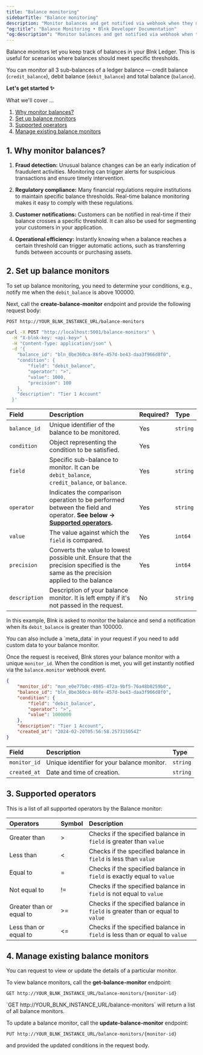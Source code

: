 ```yaml
---
title: "Balance monitoring"
sidebarTitle: "Balance monitoring"
description: "Monitor balances and get notified via webhook when they meet set conditions."
"og:title": "Balance Monitoring • Blnk Developer Documentation" 
"og:description": "Monitor balances and get notified via webhook when they meet set conditions."
---
```



Balance monitors let you keep track of balances in your Blnk Ledger. This is useful for scenarios where balances should meet specific thresholds.

You can monitor all 3 sub-balances of a ledger balance — credit balance (`credit_balance`), debit balance (`debit_balance`) and total balance (`balance`). 

**Let's get started ✨**

What we'll cover …

1. [Why monitor balances?](#1-why-monitor-balances)
2. [Set up balance monitors](#2-set-up-balance-monitors)
3. [Supported operators](#3-supported-operators)
4. [Manage existing balance monitors](#4-manage-existing-balance-monitors)

## 1. Why monitor balances?

1. **Fraud detection:** Unusual balance changes can be an early indication of fraudulent activities. Monitoring can trigger alerts for suspicious transactions and ensure timely intervention.

2. **Regulatory compliance:** Many financial regulations require institutions to maintain specific balance thresholds. Real-time balance monitoring makes it easy to comply with these regulations.

3. **Customer notifications:** Customers can be notified in real-time if their balance crosses a specific threshold. It can also be used for segmenting your customers in your application.

4. **Operational efficiency:** Instantly knowing when a balance reaches a certain threshold can trigger automatic actions, such as transferring funds between accounts or purchasing assets.

## 2. Set up balance monitors

To set up balance monitoring, you need to determine your conditions, e.g., notify me when the `debit_balance` is above 100000.

Next, call the **create-balance-monitor** endpoint and provide the following request body:

```
POST http://YOUR_BLNK_INSTANCE_URL/balance-monitors
```

```bash cURL
curl -X POST "http://localhost:5001/balance-monitors" \
  -H "X-blnk-key: <api-key>" \
  -H "Content-Type: application/json" \
  -d '{
    "balance_id": "bln_0be360ca-86fe-457d-be43-daa3f966d8f0",
    "condition": {
        "field": "debit_balance",
        "operator": ">",
        "value": 1000,
        "precision": 100
    },
    "description": "Tier 1 Account"
  }'
```

| Field | Description | Required? | Type
| :--- |:--- | :--- | :---
| `balance_id` | Unique identifier of the balance to be monitored. | Yes | `string`
| `condition` | Object representing the condition to be satisfied. | Yes
| `field` | Specific sub-balance to monitor. It can be `debit_balance`, `credit_balance`, or `balance`. | Yes | `string`
| `operator` |  Indicates the comparison operation to be performed between the field and operator. **See below → [Supported operators](#supported-operators).** | Yes | `string`
| `value` | The value against which the `field` is compared. | Yes | `int64`
| `precision` | Converts the value to lowest possible unit. Ensure that the precision specified is the same as the precision applied to the balance | Yes | `int64`
| `description` | Description of your balance monitor. It is left empty if it's not passed in the request. | No | `string`

In this example, Blnk is asked to monitor the balance and send a notification when its `debit_balance` is greater than 100000.

<Note>
    You can also include a `meta_data` in your request if you need to add custom data to your balance monitor.
</Note>

Once the request is received, Blnk stores your balance monitor with a unique `monitor_id`. When the condition is met, you will get instantly notified via the `balance.monitor` webhook event.

```json Response
{
    "monitor_id": "mon_e0e77b0c-4985-472a-9bf5-76a48b0259b0",
    "balance_id": "bln_0be360ca-86fe-457d-be43-daa3f966d8f0",
    "condition": {
        "field": "debit_balance",
        "operator": ">",
        "value": 1000000
    },
    "description": "Tier 1 Account",
    "created_at": "2024-02-20T05:56:58.257315054Z"
}
```

| Field | Description | Type
| :--- | :--- | :---
| `monitor_id` | Unique identifier for your balance monitor. | `string`
| `created_at` | Date and time of creation. | `string` 

## 3. Supported operators

This is a list of all supported operators by the Balance monitor:

|Operators|Symbol|Description
|:------|:------|:------|
|Greater than|>|Checks if the specified balance in `field` is greater than `value`
|Less than|&lt;|Checks if the specified balance in `field` is less than `value`
|Equal to|=|Checks if the specified balance in `field` is exactly equal to `value`
|Not equal to|!=| Checks if the specified balance in `field` is not equal to `value`
|Greater than or equal to|>=|Checks if the specified balance in `field` is greater than or equal to `value`
|Less than or equal to|&lt;=|Checks if the specified balance in `field` is less than or equal to `value`

## 4. Manage existing balance monitors

You can request to view or update the details of a particular monitor.

To view balance monitors, call the **get-balance-monitor** endpoint:

```
GET http://YOUR_BLNK_INSTANCE_URL/balance-monitors/{monitor-id}
```

<Tip>
    `GET http://YOUR_BLNK_INSTANCE_URL/balance-monitors` will return a list of all balance monitors.
</Tip>

To update a balance monitor, call the **update-balance-monitor** endpoint:

```
PUT http://YOUR_BLNK_INSTANCE_URL/balance-monitors/{monitor-id}
```

and provided the updated conditions in the request body.

<NeedHelp />